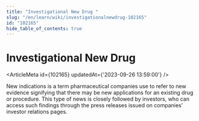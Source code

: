 ```yaml
---
title: "Investigational New Drug "
slug: "/en/learn/wiki/investigationalnewdrug-102165"
id: "102165"
hide_table_of_contents: true
---
```



# Investigational New Drug 

<ArticleMeta id={102165} updatedAt={'2023-09-26 13:59:00'} />
<div className='border-solid border-b border-t-0 my-4 border-[var(--ifm-color-gray-300)]' />

New indications is a term pharmaceutical companies use to refer to new evidence signifying that there may be new applications for an existing drug or procedure. This type of news is closely followed by investors, who can access such findings through the press releases issued on companies’ investor relations pages.
